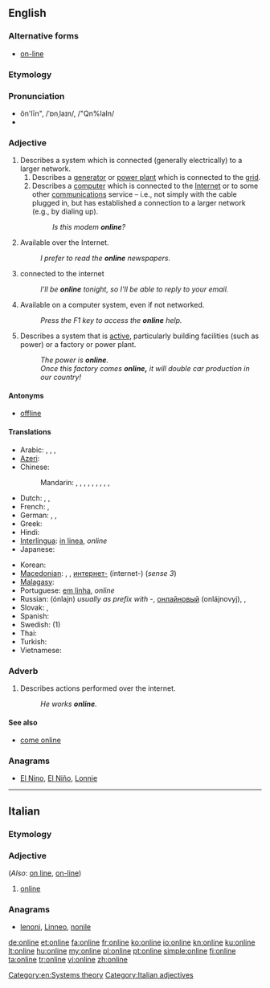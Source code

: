 {{also|on line}}
==English==
{{wikipedia}}

===Alternative forms===
* [[on-line]]

===Etymology===
{{compound|on|line}}

===Pronunciation===
* ŏn'līn", /ˈɒnˌlaɪn/, /"Qn%laIn/
* {{audio|En-us-online.ogg|Audio (US)}}

===Adjective===
{{en-adj}}

# Describes a system which is connected (generally electrically) to a larger network.
## Describes a [[generator]] or [[power plant]] which is connected to the [[grid]].
## Describes a [[computer]] which is connected to the [[Internet]] or to some other [[communications]] service – i.e., not simply with the cable plugged in, but has established a connection to a larger network (e.g., by dialing up).
##: ''Is this modem '''online'''?''
# Available over the Internet.
#: ''I prefer to read the '''online''' newspapers.''
# connected to the internet
#: ''I'll be '''online''' tonight, so I'll be able to reply to your email.''
# Available on a computer system, even if not networked.
#: ''Press the F1 key to access the '''online''' help.''
# Describes a system that is [[active]], particularly building facilities (such as power) or a factory or power plant.
#: ''The power is '''online'''.''
#: ''Once this factory comes '''online,''' it will double car production in our country!''

====Antonyms====
* {{sense|connected to larger network}} [[offline]]

====Translations====
{{trans-top}}
* Arabic: {{t|ar|متصل|tr=muttáSil}},  {{t|ar|متواجد |tr=mutawaajid}},  {{t|ar|على الإنترنت|tr=`ala l-'intarnat}},  {{t|ar|أونلاين|tr='onlayn}}
* [[Azeri]]: {{t|az|onlayn|xs=Azeri}}
* Chinese:
*: Mandarin: {{t|cmn|在線|sc=Hani}},  {{t|cmn|在线|tr=zàixiàn|sc=Hani}},  {{t|cmn|上網|sc=Hani}},  {{t|cmn|上网|tr=shàngwǎng|sc=Hani}},  {{t|cmn|聯機|sc=Hani}},  {{t|cmn|联机|tr=liánjī|sc=Hani}},  {{t|cmn|線上|sc=Hani}},  {{t|cmn|线上|tr=xiànshàng|sc=Hani}},  {{t|cmn|網上|sc=Hani}},  {{t|cmn|网上|tr=wǎngshàng|sc=Hani}}
* Dutch: {{t-|nl|online}}, {{t-|nl|aangesloten}}, {{t+|nl|verbonden}}
* French: {{t+|fr|en ligne}},  {{t+|fr|online}}
* German: {{t+|de|eingeschaltet}}, {{t+|de|verbunden}}, {{t+|de|online}}
* Greek: {{t|el|σε ροή|tr=se roí|sc=Grek}}
* Hindi: {{t|hi|ऑनलाइन|tr=ŏnlā'in|xs=Hindi}}
* [[Interlingua]]: [[in linea]], ''online''
* Japanese: {{t|ja|オンライン|tr=onrain}}
{{trans-mid}}
* Korean: {{t|ko|온라인|tr=onlain|sc=Hang}}
* [[Macedonian]]: {{t|mk|на линија|tr=na línija}}, {{t|mk|вклучен|tr=vklúčen}}, [[интернет]][[-]] (ínternet-) (''sense 3'')
* [[Malagasy]]: {{t|mg|an-tserasera}}
* Portuguese: [[em linha]], ''online''
* Russian: {{t|ru|онлайн}} (ónlajn) {{indeclinable}} ''usually as prefix with -'', [[онлайновый]] (onlájnovyj),  {{t|ru|в сети|tr=v setí}},  {{t|ru|в интернете|tr=v internéte}}
* Slovak: {{t|sk|online}}, {{t|sk|pripojený|m}}
* Spanish: {{t+|es|en línea}}
* Swedish: {{t|sv|uppkopplad}} (1)
* Thai: {{t|th|ออนไลน์|tr=on-lai}}
* Turkish: {{t+|tr|çevrimiçi}}
* Vietnamese: {{t|vi|trực tuyến|xs=Vietnamese}}
{{trans-bottom}}

===Adverb===
{{en-adv}}

# Describes actions performed over the internet.
#: ''He works '''online'''.''

====See also====
* [[come online]]

===Anagrams===
* [[El Nino#English|El Nino]], [[El Niño#English|El Niño]], [[Lonnie#English|Lonnie]]

[[Category:en:Systems theory]]

----

==Italian==

===Etymology===
{{etyl|en|it}}

===Adjective===
{{head|it|adjective}} {{inv}} (''Also'': [[on line]], [[on-line]])

# [[#English|online]]

===Anagrams===
* [[lenoni#Italian|lenoni]], [[Linneo#Italian|Linneo]], [[nonile#Italian|nonile]]

[[Category:Italian adjectives]]

[[de:online]]
[[et:online]]
[[fa:online]]
[[fr:online]]
[[ko:online]]
[[io:online]]
[[kn:online]]
[[ku:online]]
[[lt:online]]
[[hu:online]]
[[my:online]]
[[pl:online]]
[[pt:online]]
[[simple:online]]
[[fi:online]]
[[ta:online]]
[[tr:online]]
[[vi:online]]
[[zh:online]]